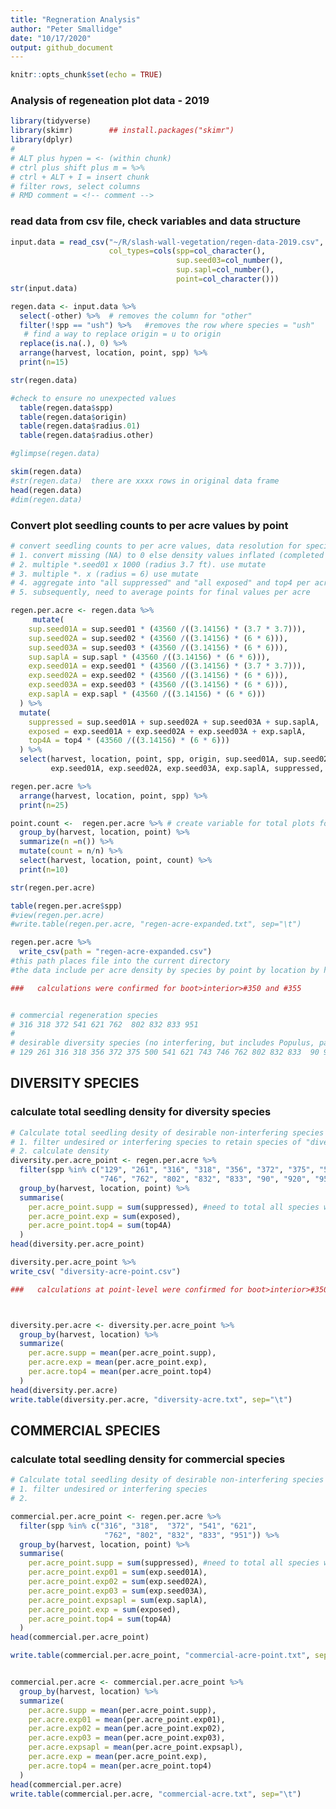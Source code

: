 ```yaml
---
title: "Regneration Analysis"
author: "Peter Smallidge"
date: "10/17/2020"
output: github_document
---
```


```r
knitr::opts_chunk$set(echo = TRUE)
```

### Analysis of regeneation plot data - 2019


```r

library(tidyverse)
library(skimr)        ## install.packages("skimr")
library(dplyr)
#
# ALT plus hypen = <- (within chunk)
# ctrl plus shift plus m = %>% 
# ctrl + ALT + I = insert chunk
# filter rows, select columns
# RMD comment = <!-- comment -->

```



### read data from csv file, check variables and data structure

<!-- note to self: in the "read_csv" code, after the file location the code
for 'col..." etc ensures that the specified column is adjusted to correct data type
the file "cheat sheet data-import" has details -->


```r
input.data = read_csv("~/R/slash-wall-vegetation/regen-data-2019.csv",
                      col_types=cols(spp=col_character(), 
                                     sup.seed03=col_number(),
                                     sup.sapl=col_number(),
                                     point=col_character()))
str(input.data)

regen.data <- input.data %>% 
  select(-other) %>%  # removes the column for "other"
  filter(!spp == "ush") %>%   #removes the row where species = "ush"
   # find a way to replace origin = u to origin 
  replace(is.na(.), 0) %>% 
  arrange(harvest, location, point, spp) %>% 
  print(n=15)

str(regen.data)

#check to ensure no unexpected values
  table(regen.data$spp)
  table(regen.data$origin)
  table(regen.data$radius.01)
  table(regen.data$radius.other)

#glimpse(regen.data)

skim(regen.data)
#str(regen.data)  there are xxxx rows in original data frame
head(regen.data)
#dim(regen.data)

```

### Convert plot seedling counts to per acre values by point

```r
# convert seedling counts to per acre values, data resolution for species by plot
# 1. convert missing (NA) to 0 else density values inflated (completed in previous chunk)
# 2. multiple *.seed01 x 1000 (radius 3.7 ft). use mutate
# 3. multiple *. x (radius = 6) use mutate
# 4. aggregate into "all suppressed" and "all exposed" and top4 per acre for each point
# 5. subsequently, need to average points for final values per acre

regen.per.acre <- regen.data %>% 
     mutate(
    sup.seed01A = sup.seed01 * (43560 /((3.14156) * (3.7 * 3.7))),
    sup.seed02A = sup.seed02 * (43560 /((3.14156) * (6 * 6))),
    sup.seed03A = sup.seed03 * (43560 /((3.14156) * (6 * 6))),
    sup.saplA = sup.sapl * (43560 /((3.14156) * (6 * 6))),
    exp.seed01A = exp.seed01 * (43560 /((3.14156) * (3.7 * 3.7))),
    exp.seed02A = exp.seed02 * (43560 /((3.14156) * (6 * 6))),
    exp.seed03A = exp.seed03 * (43560 /((3.14156) * (6 * 6))),
    exp.saplA = exp.sapl * (43560 /((3.14156) * (6 * 6)))
  ) %>% 
  mutate(
    suppressed = sup.seed01A + sup.seed02A + sup.seed03A + sup.saplA,
    exposed = exp.seed01A + exp.seed02A + exp.seed03A + exp.saplA,
    top4A = top4 * (43560 /((3.14156) * (6 * 6))) 
  ) %>% 
  select(harvest, location, point, spp, origin, sup.seed01A, sup.seed02A, sup.seed03A, sup.saplA,
         exp.seed01A, exp.seed02A, exp.seed03A, exp.saplA, suppressed, exposed, top4A)

regen.per.acre %>% 
  arrange(harvest, location, point, spp) %>% 
  print(n=25)

point.count <-  regen.per.acre %>% # create variable for total plots for denominator of average density
  group_by(harvest, location, point) %>% 
  summarize(n =n()) %>% 
  mutate(count = n/n) %>% 
  select(harvest, location, point, count) %>% 
  print(n=10)

str(regen.per.acre)

table(regen.per.acre$spp)
#view(regen.per.acre)
#write.table(regen.per.acre, "regen-acre-expanded.txt", sep="\t")

regen.per.acre %>% 
  write_csv(path = "regen-acre-expanded.csv") 
#this path places file into the current directory
#the data include per acre density by species by point by location by harvest

###   calculations were confirmed for boot>interior>#350 and #355


# commercial regeneration species
# 316 318 372 541 621 762  802 832 833 951 
# 
# desirable diversity species (no interfering, but includes Populus, paper birch, not pin cherry)
# 129 261 316 318 356 372 375 500 541 621 743 746 762 802 832 833  90 920 951
```

## DIVERSITY SPECIES
### calculate total seedling density for diversity species

```r
# Calculate total seedling desity of desirable non-interfering species
# 1. filter undesired or interfering species to retain species of "diversity value"
# 2. calculate density
diversity.per.acre_point <- regen.per.acre %>% 
  filter(spp %in% c("129", "261", "316", "318", "356", "372", "375", "500", "541", "621", "743",
                    "746", "762", "802", "832", "833", "90", "920", "951")) %>% 
  group_by(harvest, location, point) %>% 
  summarise(
    per.acre_point.supp = sum(suppressed), #need to total all species within a point
    per.acre_point.exp = sum(exposed),
    per.acre_point.top4 = sum(top4A)
  )
head(diversity.per.acre_point)

diversity.per.acre_point %>% 
write_csv( "diversity-acre-point.csv")

###   calculations at point-level were confirmed for boot>interior>#350, #355 and #361



diversity.per.acre <- diversity.per.acre_point %>% 
  group_by(harvest, location) %>% 
  summarize(
    per.acre.supp = mean(per.acre_point.supp),
    per.acre.exp = mean(per.acre_point.exp),
    per.acre.top4 = mean(per.acre_point.top4)
  )
head(diversity.per.acre)
write.table(diversity.per.acre, "diversity-acre.txt", sep="\t")


```


## COMMERCIAL SPECIES
### calculate total seedling density for commercial species

```r
# Calculate total seedling desity of desirable non-interfering species
# 1. filter undesired or interfering species
# 2. 

commercial.per.acre_point <- regen.per.acre %>% 
  filter(spp %in% c("316", "318",  "372", "541", "621",
                     "762", "802", "832", "833", "951")) %>% 
  group_by(harvest, location, point) %>% 
  summarise(
    per.acre_point.supp = sum(suppressed), #need to total all species within a point
    per.acre_point.exp01 = sum(exp.seed01A),
    per.acre_point.exp02 = sum(exp.seed02A),
    per.acre_point.exp03 = sum(exp.seed03A),
    per.acre_point.expsapl = sum(exp.saplA),
    per.acre_point.exp = sum(exposed),
    per.acre_point.top4 = sum(top4A)
  )
head(commercial.per.acre_point)

write.table(commercial.per.acre_point, "commercial-acre-point.txt", sep="\t")


commercial.per.acre <- commercial.per.acre_point %>% 
  group_by(harvest, location) %>% 
  summarize(
    per.acre.supp = mean(per.acre_point.supp),
    per.acre.exp01 = mean(per.acre_point.exp01),
    per.acre.exp02 = mean(per.acre_point.exp02),
    per.acre.exp03 = mean(per.acre_point.exp03),
    per.acre.expsapl = mean(per.acre_point.expsapl),
    per.acre.exp = mean(per.acre_point.exp),
    per.acre.top4 = mean(per.acre_point.top4)
  )
head(commercial.per.acre)
write.table(commercial.per.acre, "commercial-acre.txt", sep="\t")


```



